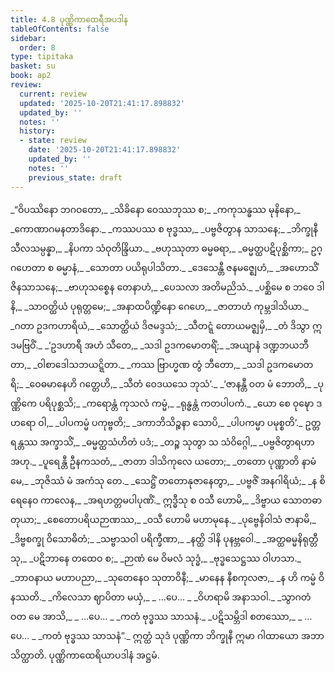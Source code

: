 ```yaml
---
title: 4.8 ပုဏ္ဏိကာထေရီအပဒါန
tableOfContents: false
sidebar:
  order: 8
type: tipitaka
basket: su
book: ap2
review:
  current: review
  updated: '2025-10-20T21:41:17.898832'
  updated_by: ''
  notes: ''
  history:
  - state: review
    date: '2025-10-20T21:41:17.898832'
    updated_by: ''
    notes: ''
    previous_state: draft
---
```



<DynamicBreadcrumb />


<ReviewStatus review={frontmatter.review} showDetails={true} />

<HypothesisAnnotation frontmatter={frontmatter} />

<Division number="184" book="ap2" e="ch" v="20" p="158">

<Paragraph number="1402" type="verses" book="ap2">
_“ဝိပဿိနော ဘဂဝတော,_  
_သိခိနော ဝေဿဘုဿ စ;_  
_ကကုသန္ဓဿ မုနိနော,_  
_ကောဏာဂမနတာဒိနော._  

</Paragraph>

</Division>
<Division number="185" book="ap2" e="ch" v="20" p="158">

<Paragraph number="1403" type="verses" book="ap2">
_ကဿပဿ စ ဗုဒ္ဓဿ,_  
_ပဗ္ဗဇိတွာန သာသနေ;_  
_ဘိက္ခုနီ သီလသမ္ပန္နာ,_  
_နိပကာ သံဝုတိန္ဒြိယာ._  

</Paragraph>

</Division>
<Division number="186" book="ap2" e="ch" v="20" p="158">

<Paragraph number="1404" type="verses" book="ap2">
_ဗဟုဿုတာ ဓမ္မဓရာ,_  
_ဓမ္မတ္ထပဋိပုစ္ဆိကာ;_  
ဥဂ္ဂဟေတာ စ ဓမ္မာနံ,_  
_သောတာ ပယိရုပါသိတာ._  

</Paragraph>

</Division>
<Division number="187" book="ap2" e="ch" v="20" p="158">

<Paragraph number="1405" type="verses" book="ap2">
_ဒေသေန္တီ ဇနမဇ္ဈေဟံ,_  
_အဟောသိံ ဇိနသာသနေ;_  
_ဗာဟုသစ္စေန တေနာဟံ,_  
_ပေသလာ အတိမညိသံ._  

</Paragraph>

</Division>
<Division number="188" book="ap2" e="ch" v="20" p="158">

<Paragraph number="1406" type="verses" book="ap2">
_ပစ္ဆိမေ စ ဘဝေ ဒါနိ,_  
_သာဝတ္ထိယံ ပုရုတ္တမေ;_  
_အနာထပိဏ္ဍိနော ဂေဟေ,_  
_ဇာတာဟံ ကုမ္ဘဒါသိယာ._  

</Paragraph>

</Division>
<Division number="189" book="ap2" e="ch" v="20" p="158">

<Paragraph number="1407" type="verses" book="ap2">
_ဂတာ ဥဒကဟာရိယံ,_  
_သောတ္ထိယံ ဒိဇမဒ္ဒသံ;_  
_သီတဋ္ဋံ တောယမဇ္ဈမှိ,_  
_တံ ဒိသွာ ဣဒမဗြဝိံ._  

</Paragraph>

</Division>
<Division number="190" book="ap2" e="ch" v="20" p="158">

<Paragraph number="1408" type="verses" book="ap2">
_‘ဥဒဟာရီ အဟံ သီတေ,_  
_သဒါ ဥဒကမောတရိံ;_  
_အယျာနံ ဒဏ္ဍဘယဘီတာ,_  
_ဝါစာဒေါသဘယဋ္ဋိတာ._  

</Paragraph>

</Division>
<Division number="191" book="ap2" e="ch" v="20" p="158">

<Paragraph number="1409" type="verses" book="ap2">
_ကဿ ဗြာဟ္မဏ တွံ ဘီတော,_  
_သဒါ ဥဒကမောတရိ;_  
_ဝေဓမာနေဟိ ဂတ္တေဟိ,_  
_သီတံ ဝေဒယသေ ဘုသံ’._  

</Paragraph>

</Division>
<Division number="192" book="ap2" e="ch" v="20" p="158">

<Paragraph number="1410" type="verses" book="ap2">
_‘ဇာနန္တီ ဝတ မံ ဘောတိ,_  
_ပုဏ္ဏိကေ ပရိပုစ္ဆသိ;_  
_ကရောန္တံ ကုသလံ ကမ္မံ,_  
_ရုန္ဓန္တံ ကတပါပကံ._  

</Paragraph>

</Division>
<Division number="193" book="ap2" e="ch" v="20" p="158">

<Paragraph number="1411" type="verses" book="ap2">
_ယော စေ ဝုဍ္ဎော ဒဟရော ဝါ,_  
_ပါပကမ္မံ ပကုဗ္ဗတိ;_  
_ဒကာဘိသိဉ္စနာ သောပိ,_  
_ပါပကမ္မာ ပမုစ္စတိ’._  

</Paragraph>

</Division>
<Division number="194" book="ap2" e="ch" v="20" p="158">

<Paragraph number="1412" type="verses" book="ap2">
ဥတ္တရန္တဿ အက္ခာသိံ,_  
_ဓမ္မတ္ထသံဟိတံ ပဒံ;_  
_တဉ္စ သုတွာ သ သံဝိဂ္ဂေါ,_  
_ပဗ္ဗဇိတွာရဟာ အဟု._  

</Paragraph>

</Division>
<Division number="195" book="ap2" e="ch" v="20" p="185">

<Paragraph number="1413" type="verses" book="ap2">
_ပူရေန္တီ ဦနကသတံ,_  
_ဇာတာ ဒါသိကုလေ ယတော;_  
_တတော ပုဏ္ဏာတိ နာမံ မေ,_  
_ဘုဇိဿံ မံ အကံသု တေ._  

</Paragraph>

</Division>
<Division number="196" book="ap2" e="ch" v="20" p="159">

<Paragraph number="1414" type="verses" book="ap2">
_သေဋ္ဌိံ တတောနုဇာနေတွာ,_  
_ပဗ္ဗဇိံ အနဂါရိယံ;_  
_န စိရေနေဝ ကာလေန,_  
_အရဟတ္တမပါပုဏိံ._  

</Paragraph>

</Division>
<Division number="197" book="ap2" e="ch" v="20" p="159">

<Paragraph number="1415" type="verses" book="ap2">
ဣဒ္ဓီသု စ ဝသီ ဟောမိ,_  
_ဒိဗ္ဗာယ သောတဓာတုယာ;_  
_စေတောပရိယဉာဏဿ,_  
_ဝသီ ဟောမိ မဟာမုနေ._  

</Paragraph>

</Division>
<Division number="198" book="ap2" e="ch" v="20" p="159">

<Paragraph number="1416" type="verses" book="ap2">
_ပုဗ္ဗေနိဝါသံ ဇာနာမိ,_  
_ဒိဗ္ဗစက္ခု ဝိသောဓိတံ;_  
_သဗ္ဗာသဝါ ပရိက္ခီဏာ,_  
_နတ္ထိ ဒါနိ ပုနဗ္ဘဝေါ._  

</Paragraph>

</Division>
<Division number="199" book="ap2" e="ch" v="20" p="159">

<Paragraph number="1417" type="verses" book="ap2">
_အတ္ထဓမ္မနိရုတ္တီသု,_  
_ပဋိဘာနေ တထေဝ စ;_  
_ဉာဏံ မေ ဝိမလံ သုဒ္ဓံ,_  
_ဗုဒ္ဓသေဋ္ဌဿ ဝါဟသာ._  

</Paragraph>

</Division>
<Division number="200" book="ap2" e="ch" v="20" p="159">

<Paragraph number="1418" type="verses" book="ap2">
_ဘာဝနာယ မဟာပညာ,_  
_သုတေနေဝ သုတာဝိနီ;_  
_မာနေန နီစကုလဇာ,_  
_န ဟိ ကမ္မံ ဝိနဿတိ._  

</Paragraph>

</Division>
<Division number="201" book="ap2" e="ch" v="20" p="159">

<Paragraph number="1419" type="verses" book="ap2">
_ကိလေသာ ဈာပိတာ မယှံ,_  
_ …ပေ… _  
_ဝိဟရာမိ အနာသဝါ._  

</Paragraph>

</Division>
<Division number="202" book="ap2" e="ch" v="20" p="159">

<Paragraph number="1420" type="verses" book="ap2">
_သွာဂတံ ဝတ မေ အာသိ,_  
_ …ပေ… _  
_ကတံ ဗုဒ္ဓဿ သာသနံ._  

</Paragraph>

</Division>
<Division number="203" book="ap2" e="ch" v="20" p="159">

<Paragraph number="1421" type="verses" book="ap2">
_ပဋိသမ္ဘိဒါ စတဿော,_  
_ …ပေ… _  
_ကတံ ဗုဒ္ဓဿ သာသနံ”._  

</Paragraph>

<Paragraph number="1422" book="ap2">
ဣတ္ထံ သုဒံ ပုဏ္ဏိကာ ဘိက္ခုနီ ဣမာ ဂါထာယော အဘာသိတ္ထာတိ.

</Paragraph>
</Division>

<Paragraph number="1423" type="center" book="ap2">
ပုဏ္ဏိကာထေရိယာပဒါနံ အဋ္ဌမံ.
</Paragraph>